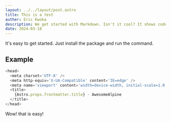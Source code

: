 ```yaml
---
layout: ../../layout/post.astro
title: This is a test
auther: Eric Kwoka
description: We get started with Markdown. Isn't it cool? It shows code and stuff
date: 2024-03-18
---
```


It's easy to get started. Just install the package and run the command.

## Example

```ts
<head>
  <meta charset='UTF-8' />
  <meta http-equiv='X-UA-Compatible' content='IE=edge' />
  <meta name='viewport' content='width=device-width, initial-scale=1.0' />
  <title>
    {Astro.props.frontmatter.title} - AwesomeAlpine
  </title>
</head>
```

Wow! that is easy!
